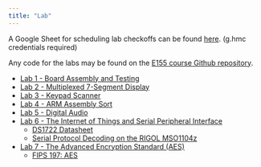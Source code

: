 ```yaml
---
title: "Lab"
---
```


A Google Sheet for scheduling lab checkoffs can be found [here](). (g.hmc credentials required)

Any code for the labs may be found on the [E155 course Github repository](https://github.com/joshbrake/E155-FA2023).

* [Lab 1 - Board Assembly and Testing](/lab/lab1)
* [Lab 2 - Multiplexed 7-Segment Display](/lab/lab2)
* [Lab 3 - Keypad Scanner](/lab/lab3)
* [Lab 4 - ARM Assembly Sort](/lab/lab4)
* [Lab 5 - Digital Audio](/lab/lab5)
* [Lab 6 - The Internet of Things and Serial Peripheral Interface](/lab/lab6)
  * [DS1722 Datasheet](https://datasheets.maximintegrated.com/en/ds/DS1722.pdf)
  * [Serial Protocol Decoding on the RIGOL MSO1104z](/assets/lab/Serial Protocol Decoding on the RIGOL MSO1104z.pdf)
* [Lab 7 - The Advanced Encryption Standard (AES)](/lab/lab7)
  * [FIPS 197: AES](https://nvlpubs.nist.gov/nistpubs/fips/nist.fips.197.pdf)